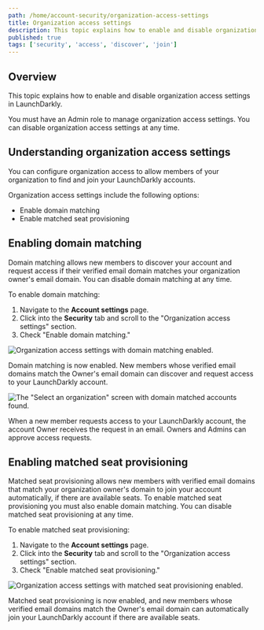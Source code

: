 ```yaml
---
path: /home/account-security/organization-access-settings
title: Organization access settings
description: This topic explains how to enable and disable organization access settings in LaunchDarkly.
published: true
tags: ['security', 'access', 'discover', 'join']
---
```


## Overview

This topic explains how to enable and disable organization access settings in LaunchDarkly.

You must have an Admin role to manage organization access settings. You can disable organization access settings at any time.

## Understanding organization access settings

You can configure organization access to allow members of your organization to find and join your LaunchDarkly accounts.

Organization access settings include the following options:

- Enable domain matching
- Enable matched seat provisioning

## Enabling domain matching

Domain matching allows new members to discover your account and request access if their verified email domain matches your organization owner's email domain. You can disable domain matching at any time.

To enable domain matching:

1. Navigate to the **Account settings** page.
2. Click into the **Security** tab and scroll to the "Organization access settings" section.
3. Check "Enable domain matching."

![Organization access settings with domain matching enabled.](domain-matching-enabled.png)

Domain matching is now enabled. New members whose verified email domains match the Owner's email domain can discover and request access to your LaunchDarkly account.

![The "Select an organization" screen with domain matched accounts found.](domain-matching-select-an-organization.png)

When a new member requests access to your LaunchDarkly account, the account Owner receives the request in an email. Owners and Admins can approve access requests.

## Enabling matched seat provisioning

Matched seat provisioning allows new members with verified email domains that match your organization owner's domain to join your account automatically, if there are available seats. To enable matched seat provisioning you must also enable domain matching. You can disable matched seat provisioning at any time.

To enable matched seat provisioning:

1. Navigate to the **Account settings** page.
2. Click into the **Security** tab and scroll to the "Organization access settings" section.
3. Check "Enable matched seat provisioning."

![Organization access settings with matched seat provisioning enabled.](domain-matching-seat-provisioning-enabled.png)

Matched seat provisioning is now enabled, and new members whose verified email domains match the Owner's email domain can automatically join your LaunchDarkly account if there are available seats.

